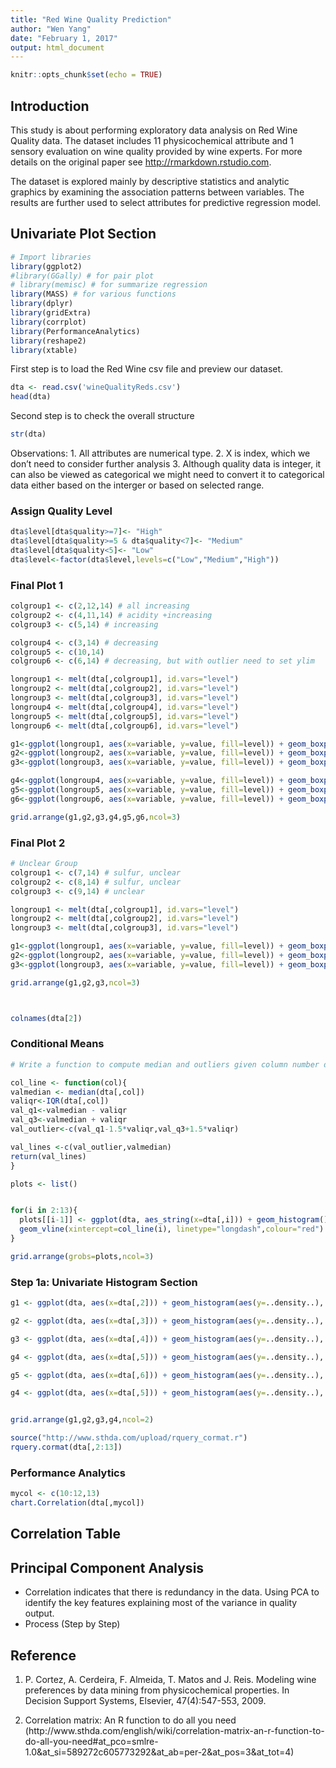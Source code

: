 ---
title: "Red Wine Quality Prediction"
author: "Wen Yang"
date: "February 1, 2017"
output: html_document
---

```{r setup, include=FALSE}
knitr::opts_chunk$set(echo = TRUE)
```

## Introduction

This study is about performing exploratory data analysis on Red Wine Quality data. The dataset includes 11 physicochemical attribute and 1 sensory evaluation on wine quality provided by wine experts. For more details on the original paper see <http://rmarkdown.rstudio.com>.

The dataset is explored mainly by descriptive statistics and analytic graphics by examining the association patterns between variables. The results are further used to select attributes for predictive regression model.

## Univariate Plot Section

```{r echo=FALSE, message=FALSE, warning=FALSE}
# Import libraries
library(ggplot2)
#library(GGally) # for pair plot
# library(memisc) # for summarize regression
library(MASS) # for various functions
library(dplyr)
library(gridExtra)
library(corrplot)
library(PerformanceAnalytics)
library(reshape2)
library(xtable)
```

First step is to load the Red Wine csv file and preview our dataset.
```{r echo=FALSE}
dta <- read.csv('wineQualityReds.csv')
head(dta)
```

Second step is to check the overall structure
```{r echo=FALSE, message=FALSE, warning=FALSE}
str(dta)
```
Observations:
1. All attributes are numerical type. 
2. X is index, which we don't need to consider further analysis
3. Although quality data is integer, it can also be viewed as categorical we might need to convert it to categorical data either based on the interger or based on selected range. 

### Assign Quality Level


```{r echo=FALSE}
dta$level[dta$quality>=7]<- "High"
dta$level[dta$quality>=5 & dta$quality<7]<- "Medium"
dta$level[dta$quality<5]<- "Low"
dta$level<-factor(dta$level,levels=c("Low","Medium","High"))
```






### Final Plot 1
```{r echo=FALSE, message=FALSE, warning=FALSE }


colgroup1 <- c(2,12,14) # all increasing
colgroup2 <- c(4,11,14) # acidity +increasing
colgroup3 <- c(5,14) # increasing

colgroup4 <- c(3,14) # decreasing
colgroup5 <- c(10,14)
colgroup6 <- c(6,14) # decreasing, but with outlier need to set ylim

longroup1 <- melt(dta[,colgroup1], id.vars="level")
longroup2 <- melt(dta[,colgroup2], id.vars="level")
longroup3 <- melt(dta[,colgroup3], id.vars="level")
longroup4 <- melt(dta[,colgroup4], id.vars="level")
longroup5 <- melt(dta[,colgroup5], id.vars="level")
longroup6 <- melt(dta[,colgroup6], id.vars="level")

g1<-ggplot(longroup1, aes(x=variable, y=value, fill=level)) + geom_boxplot() + scale_fill_brewer(palette = "RdPu", guide=FALSE) 
g2<-ggplot(longroup2, aes(x=variable, y=value, fill=level)) + geom_boxplot() + scale_fill_brewer(palette = "RdPu",guide=FALSE)
g3<-ggplot(longroup3, aes(x=variable, y=value, fill=level)) + geom_boxplot() + scale_fill_brewer(palette = "RdPu") + coord_cartesian(ylim=c(0,4))

g4<-ggplot(longroup4, aes(x=variable, y=value, fill=level)) + geom_boxplot() + scale_fill_brewer(guide=FALSE)
g5<-ggplot(longroup5, aes(x=variable, y=value, fill=level)) + geom_boxplot() + scale_fill_brewer(guide=FALSE)
g6<-ggplot(longroup6, aes(x=variable, y=value, fill=level)) + geom_boxplot() + scale_fill_brewer() + coord_cartesian(ylim=c(0,0.15))

grid.arrange(g1,g2,g3,g4,g5,g6,ncol=3)


```
### Final Plot 2

```{r echo=FALSE, message=FALSE, warning=FALSE}

# Unclear Group
colgroup1 <- c(7,14) # sulfur, unclear
colgroup2 <- c(8,14) # sulfur, unclear
colgroup3 <- c(9,14) # unclear

longroup1 <- melt(dta[,colgroup1], id.vars="level")
longroup2 <- melt(dta[,colgroup2], id.vars="level")
longroup3 <- melt(dta[,colgroup3], id.vars="level")

g1<-ggplot(longroup1, aes(x=variable, y=value, fill=level)) + geom_boxplot() + scale_fill_brewer(palette = "Purples") + coord_cartesian(ylim=c(0,40))
g2<-ggplot(longroup2, aes(x=variable, y=value, fill=level)) + geom_boxplot() + scale_fill_brewer(palette = "Purples") + coord_cartesian(ylim=c(0,100))
g3<-ggplot(longroup3, aes(x=variable, y=value, fill=level)) + geom_boxplot() + scale_fill_brewer(palette = "Purples") + coord_cartesian(ylim=c(0.992,1))

grid.arrange(g1,g2,g3,ncol=3)




```


```{r echo=FALSE, message=FALSE, warning=FALSE}
colnames(dta[2])
```




### Conditional Means


```{r}
# Write a function to compute median and outliers given column number dataset

col_line <- function(col){
valmedian <- median(dta[,col])
valiqr<-IQR(dta[,col])
val_q1<-valmedian - valiqr
val_q3<-valmedian + valiqr
val_outlier<-c(val_q1-1.5*valiqr,val_q3+1.5*valiqr)

val_lines <-c(val_outlier,valmedian)
return(val_lines)
}


```



```{r echo=FALSE, message=FALSE, warning=FALSE}
plots <- list()


for(i in 2:13){
  plots[[i-1]] <- ggplot(dta, aes_string(x=dta[,i])) + geom_histogram() + 
  geom_vline(xintercept=col_line(i), linetype="longdash",colour="red") +xlab(colnames(dta[i]))
}

grid.arrange(grobs=plots,ncol=3)

```







### Step 1a: Univariate Histogram Section
```{r echo=FALSE,message=FALSE, warning=FALSE}


g1 <- ggplot(dta, aes(x=dta[,2])) + geom_histogram(aes(y=..density..), colour="black", fill="white") + geom_density(alpha=.2, fill="#FF6666") + geom_vline(xintercept=col_line(2), linetype="longdash",colour="red") +xlab(colnames(dta[2]))

g2 <- ggplot(dta, aes(x=dta[,3])) + geom_histogram(aes(y=..density..), colour="black", fill="white") + geom_density(alpha=.2, fill="#FF6666") + geom_vline(xintercept=col_line(3), linetype="longdash",colour="red") +xlab(colnames(dta[3]))

g3 <- ggplot(dta, aes(x=dta[,4])) + geom_histogram(aes(y=..density..), colour="black", fill="white") + geom_density(alpha=.2, fill="#FF6666") + geom_vline(xintercept=col_line(4), linetype="longdash",colour="red") +xlab(colnames(dta[4]))

g4 <- ggplot(dta, aes(x=dta[,5])) + geom_histogram(aes(y=..density..), colour="black", fill="white") + geom_density(alpha=.2, fill="#FF6666") + geom_vline(xintercept=col_line(5), linetype="longdash",colour="red") +xlab(colnames(dta[5]))

g5 <- ggplot(dta, aes(x=dta[,6])) + geom_histogram(aes(y=..density..), colour="black", fill="white") + geom_density(alpha=.2, fill="#FF6666") + geom_vline(xintercept=col_line(6), linetype="longdash",colour="red") +xlab(colnames(dta[6]))

g4 <- ggplot(dta, aes(x=dta[,5])) + geom_histogram(aes(y=..density..), colour="black", fill="white") + geom_density(alpha=.2, fill="#FF6666") + geom_vline(xintercept=col_line(5), linetype="longdash",colour="red") +xlab(colnames(dta[5]))


grid.arrange(g1,g2,g3,g4,ncol=2)


```



























```{r echo=FALSE, message=FALSE, warning=FALSE}

source("http://www.sthda.com/upload/rquery_cormat.r")
rquery.cormat(dta[,2:13])

```

### Performance Analytics
```{r echo=FALSE, message=FALSE, warning=FALSE}
mycol <- c(10:12,13)
chart.Correlation(dta[,mycol])
```

## Correlation Table

## Principal Component Analysis
* Correlation indicates that there is redundancy in the data. Using PCA to identify the key features explaining most of the variance in quality output.
* Process (Step by Step)


## Reference
1. P. Cortez, A. Cerdeira, F. Almeida, T. Matos and J. Reis. Modeling wine preferences by data mining from physicochemical properties. In Decision Support Systems, Elsevier, 47(4):547-553, 2009.

2. Correlation matrix: An R function to do all you need (http://www.sthda.com/english/wiki/correlation-matrix-an-r-function-to-do-all-you-need#at_pco=smlre-1.0&at_si=589272c605773292&at_ab=per-2&at_pos=3&at_tot=4)


